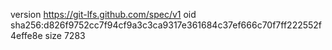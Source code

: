 version https://git-lfs.github.com/spec/v1
oid sha256:d826f9752cc7f94cf9a3c3ca9317e361684c37ef666c70f7ff222552f4effe8e
size 7283
